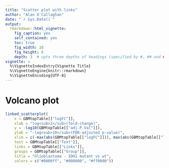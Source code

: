 ```yaml
---
title: "Scatter plot with links"
author: "Alan O'Callaghan"
date: "`r Sys.Date()`"
output:
  rmarkdown::html_vignette:
    fig_caption: yes
    self_contained: yes
    toc: true
    fig_width: 10
    fig_height: 6
    depth: 3  # upto three depths of headings (specified by #, ## and ###)  
vignette: >
  %\VignetteIndexEntry{Vignette Title}
  %\VignetteEngine{knitr::rmarkdown}
  %\VignetteEncoding{UTF-8}
---
```

# Volcano plot
```r
linked_scatterplot(
    x = GBMtopTable[["logFC"]],
    xlab = "log<sub>2</sub>(fold-change)",
    y = -log10(GBMtopTable[["adj.P.Val"]]),
    ylab = "-log<sub>10</sub>(FDR-adjusted p-value)",
    xlim = c(-max(abs(GBMtopTable[["logFC"]])), max(abs(GBMtopTable[["logFC"]]))) * 1.1,
    text = GBMtopTable[["Text"]],
    links = GBMtopTable[["Links"]],
    groups = GBMtopTable[["Group"]],
    title = "Glioblastoma - IDH1 mutant vs wt",
    colors = c("#0000ff", "#000000", "#ff0000"))
```
